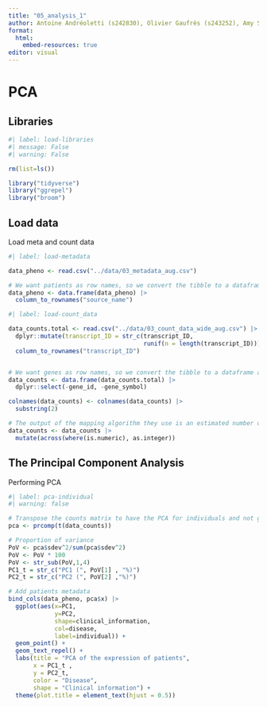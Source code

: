 ```yaml
---
title: "05_analysis_1"
author: Antoine Andréoletti (s242830), Olivier Gaufrès (s243252), Amy Surry (s201902), Lea Skytthe (s203531), Trine Søgaard (s204655)
format:
  html:
    embed-resources: true
editor: visual
---
```


# PCA

## Libraries

```r
#| label: load-libraries
#| message: False
#| warning: False

rm(list=ls())

library("tidyverse")
library("ggrepel")
library("broom")
```

## Load data

Load meta and count data

```r
#| label: load-metadata

data_pheno <- read.csv("../data/03_metadata_aug.csv")

# We want patients as row names, so we convert the tibble to a dataframe and names the rows
data_pheno <- data.frame(data_pheno) |> 
  column_to_rownames("source_name")
```

```r
#| label: load-count_data

data_counts.total <- read.csv("../data/03_count_data_wide_aug.csv") |>
  dplyr::mutate(transcript_ID = str_c(transcript_ID, 
                                      runif(n = length(transcript_ID)))) |> 
  column_to_rownames("transcript_ID")


# We want genes as row names, so we convert the tibble to a dataframe and names the rows
data_counts <- data.frame(data_counts.total) |>
  dplyr::select(-gene_id, -gene_symbol)

colnames(data_counts) <- colnames(data_counts) |> 
  substring(2)

# The output of the mapping algorithm they use is an estimated number of reads mapped to each gene. It is a float while we need an integer. We will then convert it.
data_counts <- data_counts |> 
  mutate(across(where(is.numeric), as.integer))
```

## The Principal Component Analysis

Performing PCA

```r
#| label: pca-individual
#| warning: false

# Transpose the counts matrix to have the PCA for individuals and not gene expression
pca <- prcomp(t(data_counts))

# Proportion of variance
PoV <- pca$sdev^2/sum(pca$sdev^2)
PoV <- PoV * 100
PoV <- str_sub(PoV,1,4)
PC1_t = str_c("PC1 (", PoV[1] , "%)")
PC2_t = str_c("PC2 (", PoV[2] ,"%)")

# Add patients metadata
bind_cols(data_pheno, pca$x) |>  
  ggplot(aes(x=PC1, 
             y=PC2, 
             shape=clinical_information, 
             col=disease, 
             label=individual)) + 
  geom_point() + 
  geom_text_repel() +
  labs(title = "PCA of the expression of patients",
       x = PC1_t , 
       y = PC2_t, 
       color = "Disease", 
       shape = "Clinical information") +
  theme(plot.title = element_text(hjust = 0.5))
```
